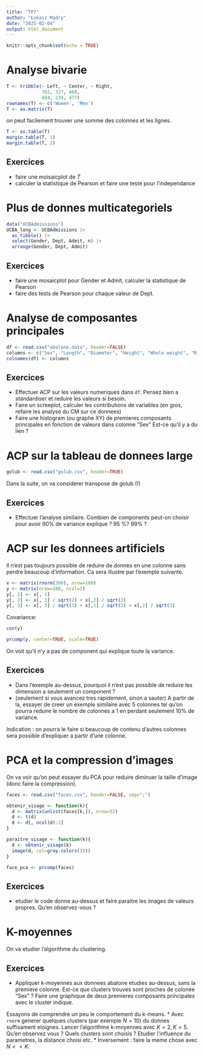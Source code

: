 ```yaml
---
title: "TP7"
author: "Łukasz Mądry"
date: "2025-02-04"
output: html_document
---
```


```r
knitr::opts_chunk$set(echo = TRUE)
```


# Analyse bivarie


```r
T <- tribble(~ Left, ~ Center, ~ Right,
             762, 327, 468,
             484, 239, 477)
rownames(T) <- c('Women', 'Men')
T <- as.matrix(T)
```

on peut facilement trouver une somme des colonnes et les lignes.
```r
T <- as.table(T)
margin.table(T, 1)
margin.table(T, 2)
```

## Exercices
* faire une moisaicplot de $T$
* calculer la statistique de Pearson et faire une teste pour l'independance

# Plus de donnes multicategoriels

```r
data("UCBAdmissions")
UCBA_long <- UCBAdmissions |> 
  as_tibble() |> 
  select(Gender, Dept, Admit, n) |> 
  arrange(Gender, Dept, Admit)
```

## Exercices
* faire une mosaicplot pour Gender et Admit, calculer la statistique de Pearson
* faire des tests de Pearson pour chaque valeur de Dept.


# Analyse de composantes principales

```r
df <- read.csv("abalone.data", header=FALSE)
columns <- c("Sex", "Length", "Diameter", "Height", "Whole weight", "Rings", "Shucked weight", "Viscera weight","Shell weight")
colnames(df) <- columns
```


## Exercices
* Effectuer ACP sur les valeurs numeriques dans `df`. Pensez bien a standardiser et reduire les valeurs si besoin.
* Faire un screeplot, calculer les contributions de variables (en gros, refaire les analyse du CM sur ce donnees)
* Faire une histogram (ou graphe XY) de premieres composants principales en fonction de valeurs dans colonne "Sex" Est-ce qu'il y a du lien ? 



# ACP sur la tableau de donnees large

```r
golub <- read.csv("golub.csv", header=TRUE)
```

Dans la suite, on va considerer transpose de golub (!)

## Exercices

* Effectuer l'analyse similaire. Combien de components peut-on choisir pour avoir 90% de variance explique ? 95 %? 99% ?

# ACP sur les donnees artificiels

Il n'est pas toujours possible de reduire de donnes en une colonne sans perdre beaucoup d'information. Ca sera illustre par l'exemple suivante.

```r
x <- matrix(rnorm(300), nrow=100)
y <- matrix(nrow=100, ncol=3)
y[, 1] <- x[, 1]
y[, 2] <- x[, 1] / sqrt(2) + x[,2] / sqrt(2)
y[, 3] <- x[, 3] / sqrt(3) + x[,1] / sqrt(3) + x[,2] / sqrt(3)
```

Covariance:
```r
cov(y)
```

```r
prcomp(y, center=TRUE, scale=TRUE)
```

On voit qu'il n'y a pas de component qui explique toute la variance. 

## Exercices
* Dans l'exemple au-dessus, pourquoi il n'est pas possible de reduire les dimension a seulement un component ?
* (seulement si vous avancez tres rapidement, sinon a sauter) A partir de la, essayer de creer un exemple similaire avec 5 colonnes tel qu'on pourra reduire le nombre de colonnes a 1 en perdant seulement 10% de variance.

Indication : on pourra le faire si beaucoup de contenu d'autres colonnes sera possible d'expliquer a partir d'une colonne. 


# PCA et la compression d'images

On va voir qu'on peut essayer du PCA pour reduire diminuer la taille d'image (donc faire la compression).

```r
faces <- read.csv("faces.csv", header=FALSE, sep=";")
```

```r
obtenir_visage <- function(k){
  d <- matrix(unlist(faces[k,]), nrow=32)
  d <- t(d)
  d <- d[, ncol(d):1]
}

paraitre_visage <- function(k){
  d <- obtenir_visage(k)
  image(d, col=gray.colors(33))
}
```


```r
face_pca <- prcomp(faces)
```

## Exercices

* etudier le code donne au-dessus et faire paraitre les images de valeurs propres. Qu'en observez-vous ?


# K-moyennes

On va etudier l'algorithme du clustering. 

## Exercices
* Appliquer k-moyennes aux donnees abalone etudies au-dessus, sans la premiere colonne. Est-ce que clusters trouves sont proches de colonee "Sex" ? Faire une graphique de deux premieres composants principales avec le cluster indique.

Essayons de comprendre un peu le comportement du k-means. 
* Avec `rnorm` generer quelques clusters (par exemple $N = 10$) du donnes suffisament eloignes. Lancer l'algorithme k-moyennes avec $K=2, K=5$. Qu'en observez vous ? Quels clusters sont choisis ? Etudier l'influence du parametres, la distance choisi etc.
* Inversement : faire la meme chose avec $N << K$.
